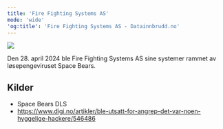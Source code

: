 ```yaml
---
title: 'Fire Fighting Systems AS'
mode: 'wide'
'og:title': 'Fire Fighting Systems AS - Datainnbrudd.no'
---
```


<Frame>
<img src="/images/ffs.png" noZoom/>
</Frame>

Den 28. april 2024 ble Fire Fighting Systems AS sine systemer rammet av løsepengeviruset Space Bears.



## Kilder
- Space Bears DLS
- https://www.digi.no/artikler/ble-utsatt-for-angrep-det-var-noen-hyggelige-hackere/546486
